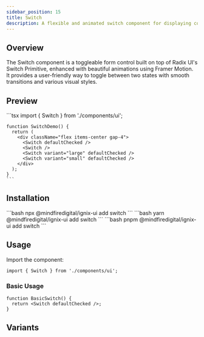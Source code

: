```yaml
---
sidebar_position: 15
title: Switch
description: A flexible and animated switch component for displaying content and capturing user input.
---
```



## Overview

The Switch component is a toggleable form control built on top of Radix UI's Switch Primitive, enhanced with beautiful animations using Framer Motion. It provides a user-friendly way to toggle between two states with smooth transitions and various visual styles.

## Preview

<Tabs defaultValue="preview">
  <TabItem value="preview" label="Preview" default>
    <div className="w-full p-8 space-y-8 border rounded-lg">
      <div className="p-6 rounded-lg">
        <div className="flex items-center gap-4">
          <Switch defaultChecked />
          <Switch />
          <Switch variant="large" defaultChecked />
          <Switch variant="small" defaultChecked />
        </div>
      </div>
    </div>
  </TabItem>
  <TabItem value="code" label="Code">
    ```tsx
    import { Switch } from './components/ui';

    function SwitchDemo() {
      return (
        <div className="flex items-center gap-4">
          <Switch defaultChecked />
          <Switch />
          <Switch variant="large" defaultChecked />
          <Switch variant="small" defaultChecked />
        </div>
      );
    }
    ```
  </TabItem>
</Tabs>

## Installation

<Tabs>
  <TabItem value="npm" label="npm" default>
    ```bash
    npx @mindfiredigital/ignix-ui add switch
    ```
  </TabItem>
  <TabItem value="yarn" label="yarn">
    ```bash
    yarn @mindfiredigital/ignix-ui add switch
    ```
  </TabItem>
  <TabItem value="pnpm" label="pnpm">
    ```bash
    pnpm @mindfiredigital/ignix-ui add switch
    ```
  </TabItem>
</Tabs>

## Usage

Import the component:

```tsx
import { Switch } from './components/ui';
```

### Basic Usage

```tsx
function BasicSwitch() {
  return <Switch defaultChecked />;
}
```


## Variants

<SwitchDemo />

